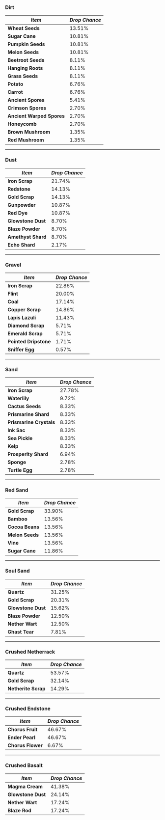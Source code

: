 ### Dirt

| **_Item_**                | **_Drop Chance_** |
|---------------------------|-------------------|
| **Wheat Seeds**           | 13.51%            |
| **Sugar Cane**            | 10.81%            |
| **Pumpkin Seeds**         | 10.81%            |
| **Melon Seeds**           | 10.81%            |
| **Beetroot Seeds**        | 8.11%             |
| **Hanging Roots**         | 8.11%             |
| **Grass Seeds**           | 8.11%             |
| **Potato**                | 6.76%             |
| **Carrot**                | 6.76%             |
| **Ancient Spores**        | 5.41%             |
| **Crimson Spores**        | 2.70%             |
| **Ancient Warped Spores** | 2.70%             |
| **Honeycomb**             | 2.70%             |
| **Brown Mushroom**        | 1.35%             |
| **Red Mushroom**          | 1.35%             |

---

### Dust

| **_Item_**         | **_Drop Chance_** |
|--------------------|-------------------|
| **Iron Scrap**     | 21.74%            |
| **Redstone**       | 14.13%            |
| **Gold Scrap**     | 14.13%            |
| **Gunpowder**      | 10.87%            |
| **Red Dye**        | 10.87%            |
| **Glowstone Dust** | 8.70%             |
| **Blaze Powder**   | 8.70%             |
| **Amethyst Shard** | 8.70%             |
| **Echo Shard**     | 2.17%             |

---

### Gravel

| **_Item_**            | **_Drop Chance_** |
|-----------------------|-------------------|
| **Iron Scrap**        | 22.86%            |
| **Flint**             | 20.00%            |
| **Coal**              | 17.14%            |
| **Copper Scrap**      | 14.86%            |
| **Lapis Lazuli**      | 11.43%            |
| **Diamond Scrap**     | 5.71%             |
| **Emerald Scrap**     | 5.71%             |
| **Pointed Dripstone** | 1.71%             |
| **Sniffer Egg**       | 0.57%             |

---

### Sand

| **_Item_**              | **_Drop Chance_** |
|-------------------------|-------------------|
| **Iron Scrap**          | 27.78%            |
| **Waterlily**           | 9.72%             |
| **Cactus Seeds**        | 8.33%             |
| **Prismarine Shard**    | 8.33%             |
| **Prismarine Crystals** | 8.33%             |
| **Ink Sac**             | 8.33%             |
| **Sea Pickle**          | 8.33%             |
| **Kelp**                | 8.33%             |
| **Prosperity Shard**    | 6.94%             |
| **Sponge**              | 2.78%             |
| **Turtle Egg**          | 2.78%             |

---

### Red Sand

| **_Item_**      | **_Drop Chance_** |
|-----------------|-------------------|
| **Gold Scrap**  | 33.90%            |
| **Bamboo**      | 13.56%            |
| **Cocoa Beans** | 13.56%            |
| **Melon Seeds** | 13.56%            |
| **Vine**        | 13.56%            |
| **Sugar Cane**  | 11.86%            |

---

### Soul Sand

| **_Item_**         | **_Drop Chance_** |
|--------------------|-------------------|
| **Quartz**         | 31.25%            |
| **Gold Scrap**     | 20.31%            |
| **Glowstone Dust** | 15.62%            |
| **Blaze Powder**   | 12.50%            |
| **Nether Wart**    | 12.50%            |
| **Ghast Tear**     | 7.81%             |

---

### Crushed Netherrack

| **_Item_**          | **_Drop Chance_** |
|---------------------|-------------------|
| **Quartz**          | 53.57%            |
| **Gold Scrap**      | 32.14%            |
| **Netherite Scrap** | 14.29%            |

---

### Crushed Endstone

| **_Item_**        | **_Drop Chance_** |
|-------------------|-------------------|
| **Chorus Fruit**  | 46.67%            |
| **Ender Pearl**   | 46.67%            |
| **Chorus Flower** | 6.67%             |

---

### Crushed Basalt

| **_Item_**         | **_Drop Chance_** |
|--------------------|-------------------|
| **Magma Cream**    | 41.38%            |
| **Glowstone Dust** | 24.14%            |
| **Nether Wart**    | 17.24%            |
| **Blaze Rod**      | 17.24%            |
